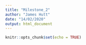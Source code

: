 ```yaml
---
title: "Milestone_2"
author: "James Hutt"
date: "14/02/2020"
output: html_document
---
```


```r
knitr::opts_chunk$set(echo = TRUE)
```

